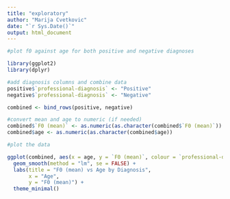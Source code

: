 ```yaml
---
title: "exploratory"
author: "Marija Cvetkovic"
date: "`r Sys.Date()`"
output: html_document
---
```


```r
#plot f0 against age for both positive and negative diagnoses

library(ggplot2)
library(dplyr)
```
```r
#add diagnosis columns and combine data
positive$`professional-diagnosis` <- "Positive"
negative$`professional-diagnosis` <- "Negative"

combined <- bind_rows(positive, negative)
```
```R
#convert mean and age to numeric (if needed)
combined$`F0 (mean)` <- as.numeric(as.character(combined$`F0 (mean)`))
combined$age <- as.numeric(as.character(combined$age))
```
```r
#plot the data

ggplot(combined, aes(x = age, y = `F0 (mean)`, colour = `professional-diagnosis`)) +
  geom_smooth(method = "lm", se = FALSE) +
  labs(title = "F0 (mean) vs Age by Diagnosis",
       x = "Age",
       y = "F0 (mean)") +
  theme_minimal()
```